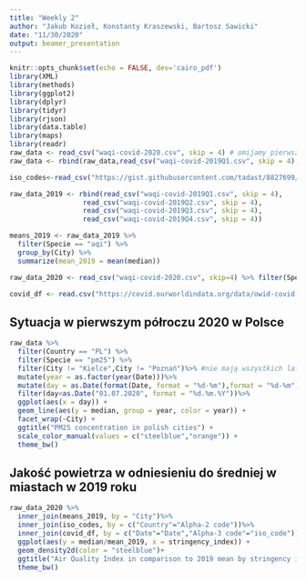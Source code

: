 ```yaml
---
title: "Weekly 2"
author: "Jakub Kozieł, Konstanty Kraszewski, Bartosz Sawicki"
date: "11/30/2020"
output: beamer_presentation
---
```


```r
knitr::opts_chunk$set(echo = FALSE, dev='cairo_pdf')
library(XML)
library(methods)
library(ggplot2)
library(dplyr)
library(tidyr)
library(rjson)
library(data.table)
library(maps)
library(readr)
raw_data <- read_csv("waqi-covid-2020.csv", skip = 4) # omijamy pierwsze 4 wiersze, jakieś nagłówki
raw_data <- rbind(raw_data,read_csv("waqi-covid-2019Q1.csv", skip = 4),read_csv("waqi-covid-2019Q2.csv", skip = 4))

iso_codes<-read_csv("https://gist.githubusercontent.com/tadast/8827699/raw/f5cac3d42d16b78348610fc4ec301e9234f82821/countries_codes_and_coordinates.csv")

raw_data_2019 <- rbind(read_csv("waqi-covid-2019Q1.csv", skip = 4),
                  read_csv("waqi-covid-2019Q2.csv", skip = 4),
                  read_csv("waqi-covid-2019Q3.csv", skip = 4),
                  read_csv("waqi-covid-2019Q4.csv", skip = 4))

means_2019 <- raw_data_2019 %>%
  filter(Specie == "aqi") %>% 
  group_by(City) %>%
  summarize(mean_2019 = mean(median))

raw_data_2020 <- read_csv("waqi-covid-2020.csv", skip=4) %>% filter(Specie == "aqi")

covid_df <- read.csv("https://covid.ourworldindata.org/data/owid-covid-data.csv") %>% mutate(Date = as.Date(date))

```

## Sytuacja w pierwszym półroczu 2020 w Polsce

```r

raw_data %>% 
  filter(Country == "PL") %>%
  filter(Specie == "pm25") %>% 
  filter(City != "Kielce",City != "Poznań")%>% #nie mają wszystkich lat
  mutate(year = as.factor(year(Date)))%>%
  mutate(day = as.Date(format(Date, format = "%d-%m"),format = "%d-%m"))%>%
  filter(day<as.Date("01.07.2020", format = "%d.%m.%Y"))%>%
  ggplot(aes(x = day)) + 
  geom_line(aes(y = median, group = year, color = year)) +
  facet_wrap(~City) + 
  ggtitle("PM25 concentration in polish cities") +
  scale_color_manual(values = c("steelblue","orange")) +
  theme_bw()
```


## Jakość powietrza w odniesieniu do średniej w miastach w 2019 roku

```r

raw_data_2020 %>%
  inner_join(means_2019, by = "City")%>%
  inner_join(iso_codes, by = c("Country"="Alpha-2 code"))%>%
  inner_join(covid_df, by = c("Date"="Date","Alpha-3 code"="iso_code")) %>%
  ggplot(aes(y = median/mean_2019, x = stringency_index)) + 
  geom_density2d(color = "steelblue")+
  ggtitle("Air Quality Index in comparison to 2019 mean by stringency index")+
  theme_bw()

```

